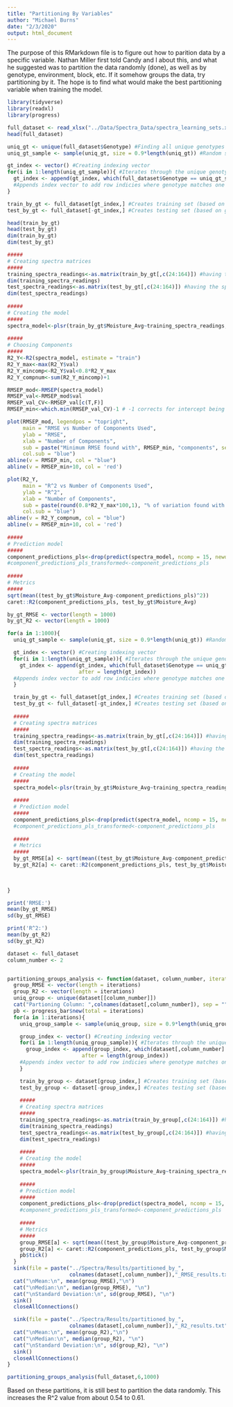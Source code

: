 ```yaml
---
title: "Partitioning By Variables"
author: "Michael Burns"
date: "2/3/2020"
output: html_document
---
```


The purpose of this RMarkdown file is to figure out how to parition data by a specific variable.  Nathan Miller first told Candy and I about this, and what he suggested was to partition the data randomly (done), as well as by genotype, environment, block, etc.  If it somehow groups the data, try partitioning by it.  The hope is to find what would make the best partitioning variable when training the model.

```r
library(tidyverse)
library(readxl)
library(progress)
```

```r
full_dataset <- read_xlsx("../Data/Spectra_Data/spectra_learning_sets.xlsx")
head(full_dataset)
```


```r
uniq_gt <- unique(full_dataset$Genotype) #Finding all unique genotypes
uniq_gt_sample <- sample(uniq_gt, size = 0.9*length(uniq_gt)) #Random sampling 90% of unique genotypes

gt_index <- vector() #Creating indexing vector
for(i in 1:length(uniq_gt_sample)){ #Iterates through the unique genotype samples
  gt_index <- append(gt_index, which(full_dataset$Genotype == uniq_gt_sample[i]),after = length(gt_index))
  #Appends index vector to add row indicies where genotype matches one of the selected genotypes
}

train_by_gt <- full_dataset[gt_index,] #Creates training set (based on genotype)
test_by_gt <- full_dataset[-gt_index,] #Creates testing set (based on genotype)
```

```r
head(train_by_gt)
head(test_by_gt)
dim(train_by_gt)
dim(test_by_gt)
```

```r
#####
# Creating spectra matrices
#####
training_spectra_readings<-as.matrix(train_by_gt[,c(24:164)]) #having the spectra in a matrix will allow a cleaner code when calling them as predictors.
dim(training_spectra_readings)
test_spectra_readings<-as.matrix(test_by_gt[,c(24:164)]) #having the spectra in a matrix will allow a cleaner code when calling them as predictors.
dim(test_spectra_readings)
  
#####
# Creating the model
#####
spectra_model<-plsr(train_by_gt$Moisture_Avg~training_spectra_readings, validation = "CV")
  
#####
# Choosing Components
#####
R2_Y<-R2(spectra_model, estimate = "train")
R2_Y_max<-max(R2_Y$val)
R2_Y_mincomp<-R2_Y$val<0.8*R2_Y_max
R2_Y_compnum<-sum(R2_Y_mincomp)+1

RMSEP_mod<-RMSEP(spectra_model)
RMSEP_val<-RMSEP_mod$val
RMSEP_val_CV<-RMSEP_val[c(T,F)]
RMSEP_min<-which.min(RMSEP_val_CV)-1 # -1 corrects for intercept being considered in the RMSEP values list

plot(RMSEP_mod, legendpos = "topright", 
     main = "RMSE vs Number of Components Used", 
     ylab = "RMSE",
     xlab = "Number of Components",
     sub = paste("Minimum RMSE found with", RMSEP_min, "components", sep = " "),
     col.sub = "blue")
abline(v = RMSEP_min, col = "blue")
abline(v = RMSEP_min+10, col = 'red')

plot(R2_Y, 
     main = "R^2 vs Number of Components Used", 
     ylab = "R^2",
     xlab = "Number of Components",
     sub = paste(round(0.8*R2_Y_max*100,1), "% of variation found with ", R2_Y_compnum, " components", sep = ""),
     col.sub = "blue")
abline(v = R2_Y_compnum, col = "blue")
abline(v = RMSEP_min+10, col = 'red')
  
#####
# Prediction model
#####
component_predictions_pls<-drop(predict(spectra_model, ncomp = 15, newdata = test_spectra_readings))
#component_predictions_pls_transformed<-component_predictions_pls
  
#####
# Metrics
#####
sqrt(mean((test_by_gt$Moisture_Avg-component_predictions_pls)^2))
caret::R2(component_predictions_pls, test_by_gt$Moisture_Avg)
```

```r
by_gt_RMSE <- vector(length = 1000)
by_gt_R2 <- vector(length = 1000)

for(a in 1:1000){
  uniq_gt_sample <- sample(uniq_gt, size = 0.9*length(uniq_gt)) #Random sampling 90% of unique genotypes

  gt_index <- vector() #Creating indexing vector
  for(i in 1:length(uniq_gt_sample)){ #Iterates through the unique genotype samples
    gt_index <- append(gt_index, which(full_dataset$Genotype == uniq_gt_sample[i]),
                       after = length(gt_index))
  #Appends index vector to add row indicies where genotype matches one of the selected genotypes
  }

  train_by_gt <- full_dataset[gt_index,] #Creates training set (based on genotype)
  test_by_gt <- full_dataset[-gt_index,] #Creates testing set (based on genotype)
  
  #####
  # Creating spectra matrices
  #####
  training_spectra_readings<-as.matrix(train_by_gt[,c(24:164)]) #having the spectra in a matrix will allow   a cleaner code when calling them as predictors.
  dim(training_spectra_readings)
  test_spectra_readings<-as.matrix(test_by_gt[,c(24:164)]) #having the spectra in a matrix will allow a   cleaner code when calling them as predictors.
  dim(test_spectra_readings)
  
  #####
  # Creating the model
  #####
  spectra_model<-plsr(train_by_gt$Moisture_Avg~training_spectra_readings, validation = "CV")
  
  #####
  # Prediction model
  #####
  component_predictions_pls<-drop(predict(spectra_model, ncomp = 15, newdata = test_spectra_readings))
  #component_predictions_pls_transformed<-component_predictions_pls
  
  #####
  # Metrics
  #####
  by_gt_RMSE[a] <- sqrt(mean((test_by_gt$Moisture_Avg-component_predictions_pls)^2))
  by_gt_R2[a] <- caret::R2(component_predictions_pls, test_by_gt$Moisture_Avg)
  

  
}

print('RMSE:')
mean(by_gt_RMSE)
sd(by_gt_RMSE)

print('R^2:')
mean(by_gt_R2)
sd(by_gt_R2)

```

```r
dataset <- full_dataset
column_number <- 2


partitioning_groups_analysis <- function(dataset, column_number, iterations = 1000){
  group_RMSE <- vector(length = iterations)
  group_R2 <- vector(length = iterations)
  uniq_group <- unique(dataset[[column_number]])
  cat("Partioning Column: ",colnames(dataset[,column_number]), sep = "")
  pb <- progress_bar$new(total = iterations)
  for(a in 1:iterations){
    uniq_group_sample <- sample(uniq_group, size = 0.9*length(uniq_group)) #Random sampling 90% of unique   genotypes

    group_index <- vector() #Creating indexing vector
    for(i in 1:length(uniq_group_sample)){ #Iterates through the unique genotype samples
      group_index <- append(group_index, which(dataset[,column_number] == uniq_group_sample[i]),
                        after = length(group_index))
    #Appends index vector to add row indicies where genotype matches one of the selected genotypes
    }

    train_by_group <- dataset[group_index,] #Creates training set (based on genotype)
    test_by_group <- dataset[-group_index,] #Creates testing set (based on genotype)
  
    #####
    # Creating spectra matrices
    #####
    training_spectra_readings<-as.matrix(train_by_group[,c(24:164)]) #having the spectra in a matrix will        allow   a cleaner code when calling them as predictors.
    dim(training_spectra_readings)
    test_spectra_readings<-as.matrix(test_by_group[,c(24:164)]) #having the spectra in a matrix will allow       a cleaner code when calling them as predictors.
    dim(test_spectra_readings)
  
    #####
    # Creating the model
    #####
    spectra_model<-plsr(train_by_group$Moisture_Avg~training_spectra_readings, validation = "CV")
  
    #####
    # Prediction model
    #####
    component_predictions_pls<-drop(predict(spectra_model, ncomp = 15, newdata = test_spectra_readings))
    #component_predictions_pls_transformed<-component_predictions_pls
  
    #####
    # Metrics
    #####
    group_RMSE[a] <- sqrt(mean((test_by_group$Moisture_Avg-component_predictions_pls)^2))
    group_R2[a] <- caret::R2(component_predictions_pls, test_by_group$Moisture_Avg)
    pb$tick()
  }
  sink(file = paste("../Spectra/Results/partitioned_by_", 
                    colnames(dataset[,column_number]),"_RMSE_results.txt"))
  cat("\nMean:\n", mean(group_RMSE),"\n")
  cat("\nMedian:\n", median(group_RMSE), "\n")
  cat("\nStandard Deviation:\n", sd(group_RMSE), "\n")
  sink() 
  closeAllConnections()

  sink(file = paste("../Spectra/Results/partitioned_by_", 
                    colnames(dataset[,column_number]),"_R2_results.txt"))
  cat("\nMean:\n", mean(group_R2),"\n")
  cat("\nMedian:\n", median(group_R2), "\n")
  cat("\nStandard Deviation:\n", sd(group_R2), "\n")
  sink() 
  closeAllConnections()
}
```

```r
partitioning_groups_analysis(full_dataset,6,1000)
```

Based on these partitions, it is still best to partition the data randomly.  This increases the R^2 value from about 0.54 to 0.61.





